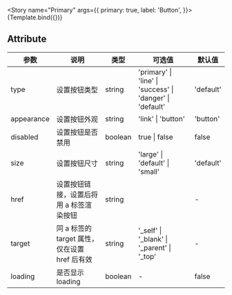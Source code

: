 


<Meta title="Example/Card" />



<Story
  name="Primary"
  args={{
    primary: true,
    label: 'Button',
  }}>
  {Template.bind({})}
</Story>





## Attribute

| 参数       | 说明                                          | 类型    | 可选值                                                    | 默认值    |
| ---------- | --------------------------------------------- | ------- | --------------------------------------------------------- | --------- |
| type       | 设置按钮类型                                  | string  | 'primary' \| 'line' \| 'success' \| 'danger' \| 'default' | 'default' |
| appearance | 设置按钮外观                                  | string  | 'link' \| 'button'                                        | 'button'  |
| disabled   | 设置按钮是否禁用                              | boolean | true \| false                                             | false     |
| size       | 设置按钮尺寸                                  | string  | 'large' \| 'default' \| 'small'                           | 'default' |
| href       | 设置按钮链接，设置后将用 a 标签渲染按钮       | string  | ︎                                                         | -         |
| target     | 同 a 标签的 target 属性，仅在设置 href 后有效 | string  | ︎'\_self' \| '\_blank' \| '\_parent' \| '\_top'           | -         |
| loading    | 是否显示 loading                              | boolean | ︎-                                                        | false     |


